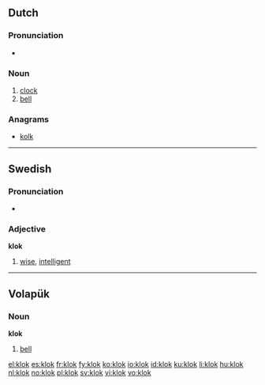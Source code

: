 ==Dutch==

===Pronunciation===
*{{audio|Nl-klok.ogg|audio}}

===Noun===
{{nl-noun|g=f|klokken}}

# [[clock]]
# [[bell]]

===Anagrams===
* [[kolk]]

----

==Swedish==
{{sv-adj-reg}}

===Pronunciation===
*{{audio|Sv-klok.ogg|audio}}

===Adjective===
'''klok'''

# [[wise]], [[intelligent]]

----

==Volapük==

===Noun===
'''klok'''

# [[bell]]

[[el:klok]]
[[es:klok]]
[[fr:klok]]
[[fy:klok]]
[[ko:klok]]
[[io:klok]]
[[id:klok]]
[[ku:klok]]
[[li:klok]]
[[hu:klok]]
[[nl:klok]]
[[no:klok]]
[[pl:klok]]
[[sv:klok]]
[[vi:klok]]
[[vo:klok]]